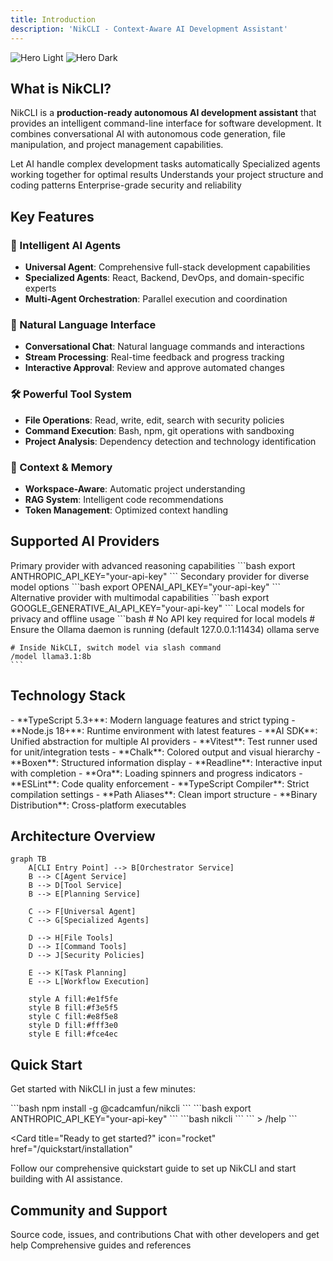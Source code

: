 ```yaml
---
title: Introduction
description: 'NikCLI - Context-Aware AI Development Assistant'
---
```


<img
  className="block dark:hidden"
  src="/images/hero-light.png"
  alt="Hero Light"
/>
<img
  className="hidden dark:block"
  src="/images/hero-dark.png"
  alt="Hero Dark"
/>

## What is NikCLI?

NikCLI is a **production-ready autonomous AI development assistant** that provides an intelligent command-line interface for software development. It combines conversational AI with autonomous code generation, file manipulation, and project management capabilities.

<CardGroup cols={2}>
  <Card
    title="Autonomous Development"
    icon="robot"
    href="/user-guide/autonomous-mode"
  >
    Let AI handle complex development tasks automatically
  </Card>
  <Card
    title="Multi-Agent System"
    icon="users"
    href="/agent-system/architecture"
  >
    Specialized agents working together for optimal results
  </Card>
  <Card
    title="Context-Aware"
    icon="brain"
    href="/user-guide/workflow-patterns"
  >
    Understands your project structure and coding patterns
  </Card>
  <Card
    title="Production Ready"
    icon="shield-check"
    href="/advanced/configuration"
  >
    Enterprise-grade security and reliability
  </Card>
</CardGroup>

## Key Features

### 🤖 Intelligent AI Agents
- **Universal Agent**: Comprehensive full-stack development capabilities
- **Specialized Agents**: React, Backend, DevOps, and domain-specific experts
- **Multi-Agent Orchestration**: Parallel execution and coordination

### 💬 Natural Language Interface
- **Conversational Chat**: Natural language commands and interactions
- **Stream Processing**: Real-time feedback and progress tracking
- **Interactive Approval**: Review and approve automated changes

### 🛠️ Powerful Tool System
- **File Operations**: Read, write, edit, search with security policies
- **Command Execution**: Bash, npm, git operations with sandboxing
- **Project Analysis**: Dependency detection and technology identification

### 🧠 Context & Memory
- **Workspace-Aware**: Automatic project understanding
- **RAG System**: Intelligent code recommendations
- **Token Management**: Optimized context handling

## Supported AI Providers

<Tabs>
  <Tab title="Anthropic Claude">
    Primary provider with advanced reasoning capabilities
    ```bash
    export ANTHROPIC_API_KEY="your-api-key"
    ```
  </Tab>
  <Tab title="OpenAI GPT">
    Secondary provider for diverse model options
    ```bash
    export OPENAI_API_KEY="your-api-key"
    ```
  </Tab>
  <Tab title="Google Gemini">
    Alternative provider with multimodal capabilities
    ```bash
    export GOOGLE_GENERATIVE_AI_API_KEY="your-api-key"
    ```
  </Tab>
  <Tab title="Ollama">
    Local models for privacy and offline usage
    ```bash
    # No API key required for local models
    # Ensure the Ollama daemon is running (default 127.0.0.1:11434)
    ollama serve

    # Inside NikCLI, switch model via slash command
    /model llama3.1:8b
    ```
  </Tab>
</Tabs>

## Technology Stack

<AccordionGroup>
  <Accordion title="Core Technologies">
    - **TypeScript 5.3+**: Modern language features and strict typing
    - **Node.js 18+**: Runtime environment with latest features
    - **AI SDK**: Unified abstraction for multiple AI providers
    - **Vitest**: Test runner used for unit/integration tests
  </Accordion>
  
  <Accordion title="Terminal Interface">
    - **Chalk**: Colored output and visual hierarchy
    - **Boxen**: Structured information display
    - **Readline**: Interactive input with completion
    - **Ora**: Loading spinners and progress indicators
  </Accordion>
  
  <Accordion title="Development Tools">
    - **ESLint**: Code quality enforcement
    - **TypeScript Compiler**: Strict compilation settings
    - **Path Aliases**: Clean import structure
    - **Binary Distribution**: Cross-platform executables
  </Accordion>
</AccordionGroup>

## Architecture Overview

```mermaid
graph TB
    A[CLI Entry Point] --> B[Orchestrator Service]
    B --> C[Agent Service]
    B --> D[Tool Service]
    B --> E[Planning Service]
    
    C --> F[Universal Agent]
    C --> G[Specialized Agents]
    
    D --> H[File Tools]
    D --> I[Command Tools]
    D --> J[Security Policies]
    
    E --> K[Task Planning]
    E --> L[Workflow Execution]
    
    style A fill:#e1f5fe
    style B fill:#f3e5f5
    style C fill:#e8f5e8
    style D fill:#fff3e0
    style E fill:#fce4ec
```

## Quick Start

Get started with NikCLI in just a few minutes:

<Steps>
  <Step title="Install NikCLI">
    ```bash
    npm install -g @cadcamfun/nikcli
    ```
  </Step>
  <Step title="Set API Key">
    ```bash
    export ANTHROPIC_API_KEY="your-api-key"
    ```
  </Step>
  <Step title="Start Interactive Mode">
    ```bash
    nikcli
    ```
  </Step>
  <Step title="Try Your First Command">
    ```
    > /help
    ```
  </Step>
</Steps>

<Card
  title="Ready to get started?"
  icon="rocket"
  href="/quickstart/installation"
>
  Follow our comprehensive quickstart guide to set up NikCLI and start building with AI assistance.
</Card>

## Community and Support

<CardGroup cols={3}>
  <Card
    title="GitHub Repository"
    icon="github"
    href="https://github.com/nikomatt69/agent-cli"
  >
    Source code, issues, and contributions
  </Card>
  <Card
    title="Discord Community"
    icon="discord"
    href="https://discord.gg/nikcli"
  >
    Chat with other developers and get help
  </Card>
  <Card
    title="Documentation"
    icon="book"
    href="/user-guide/overview"
  >
    Comprehensive guides and references
  </Card>
</CardGroup>